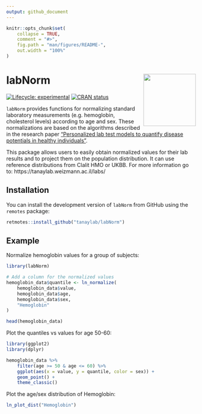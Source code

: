 ```yaml
---
output: github_document
---
```


<!-- README.md is generated from README.Rmd. Please edit that file -->

```r
knitr::opts_chunk$set(
    collapse = TRUE,
    comment = "#>",
    fig.path = "man/figures/README-",
    out.width = "100%"
)
```

# labNorm <img src="man/figures/logo.png" align="right" height="139" />

<!-- badges: start -->
[![Lifecycle: experimental](https://img.shields.io/badge/lifecycle-experimental-orange.svg)](https://lifecycle.r-lib.org/articles/stages.html#experimental)
[![CRAN status](https://www.r-pkg.org/badges/version/labNorm)](https://CRAN.R-project.org/package=labNorm)
<!-- badges: end -->

`labNorm` provides functions for normalizing standard laboratory measurements (e.g. hemoglobin, cholesterol levels) according to age and sex. These normalizations are based on the algorithms described in the research paper ["Personalized lab test models to quantify disease potentials in healthy individuals"](https://doi.org/10.1038/s41591-021-01468-6). 

This package allows users to easily obtain normalized values for their lab results and to project them on the population distribution. It can use reference distributions from Clalit HMO or UKBB. For more information go to: https://tanaylab.weizmann.ac.il/labs/

## Installation

You can install the development version of `labNorm` from GitHub using the `remotes` package:

``` r
retmotes::install_github("tanaylab/labNorm")
```

## Example

Normalize hemoglobin values for a group of subjects:

```r
library(labNorm)

# Add a column for the normalized values
hemoglobin_data$quantile <- ln_normalize(
    hemoglobin_data$value,
    hemoglobin_data$age,
    hemoglobin_data$sex,
    "Hemoglobin"
)

head(hemoglobin_data)
```

Plot the quantiles vs values for age 50-60: 

```r
library(ggplot2)
library(dplyr)

hemoglobin_data %>%
    filter(age >= 50 & age <= 60) %>%
    ggplot(aes(x = value, y = quantile, color = sex)) +
    geom_point() +
    theme_classic()
```

Plot the age/sex distribution of Hemoglobin: 

```r
ln_plot_dist("Hemoglobin")
```
